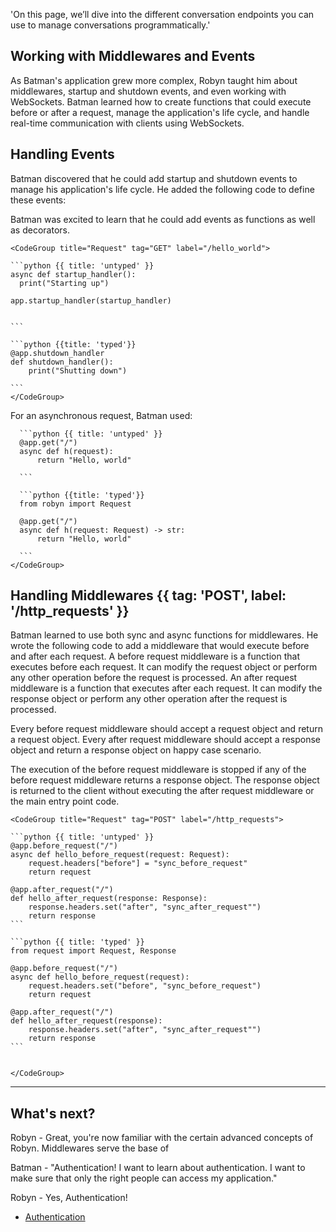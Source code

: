   'On this page, we’ll dive into the different conversation endpoints you can use to manage conversations programmatically.'

## Working with Middlewares and Events

As Batman's application grew more complex, Robyn taught him about middlewares, startup and shutdown events, and even working with WebSockets. Batman learned how to create functions that could execute before or after a request, manage the application's life cycle, and handle real-time communication with clients using WebSockets.


## Handling Events

Batman discovered that he could add startup and shutdown events to manage his application's life cycle. He added the following code to define these events:


<Col>
Batman was excited to learn that he could add events as functions as well as decorators.
</Col>
  <Col>

    <CodeGroup title="Request" tag="GET" label="/hello_world">

    ```python {{ title: 'untyped' }}
    async def startup_handler():
      print("Starting up")

    app.startup_handler(startup_handler)


    ```

    ```python {{title: 'typed'}}
    @app.shutdown_handler
    def shutdown_handler():
        print("Shutting down")

    ```
    </CodeGroup>
  </Col>




  <Col>
    For an asynchronous request, Batman used:
  </Col>
  <Col>
    <CodeGroup title="Request" tag="GET" label="/hello_world">

      ```python {{ title: 'untyped' }}
      @app.get("/")
      async def h(request):
          return "Hello, world"

      ```

      ```python {{title: 'typed'}}
      from robyn import Request 

      @app.get("/")
      async def h(request: Request) -> str:
          return "Hello, world"

      ```
    </CodeGroup>
  </Col>





## Handling Middlewares {{ tag: 'POST', label: '/http_requests' }}


  <Col>

  Batman learned to use both sync and async functions for middlewares. He wrote the following code to add a middleware that would execute before and after each request.
  A before request middleware is a function that executes before each request. It can modify the request object or perform any other operation before the request is processed.
  An after request middleware is a function that executes after each request. It can modify the response object or perform any other operation after the request is processed.

  Every before request middleware should accept a request object and return a request object. Every after request middleware should accept a response object and return a response object on happy case scenario.

  The execution of the before request middleware is stopped if any of the before request middleware returns a response object. The response object is returned to the client without executing the after request middleware or the main entry point code.


  

  </Col>
  <Col>

    <CodeGroup title="Request" tag="POST" label="/http_requests">

    ```python {{ title: 'untyped' }}
    @app.before_request("/")
    async def hello_before_request(request: Request):
        request.headers["before"] = "sync_before_request"
        return request

    @app.after_request("/")
    def hello_after_request(response: Response):
        response.headers.set("after", "sync_after_request"")
        return response
    ```

    ```python {{ title: 'typed' }}
    from request import Request, Response

    @app.before_request("/")
    async def hello_before_request(request):
        request.headers.set("before", "sync_before_request")
        return request

    @app.after_request("/")
    def hello_after_request(response):
        response.headers.set("after", "sync_after_request"")
        return response
    ```


    </CodeGroup>


  </Col>


---


## What's next?

Robyn - Great, you're now familiar with the certain advanced concepts of Robyn. Middlewares serve the base of 

Batman - "Authentication! I want to learn about authentication. I want to make sure that only the right people can access my application."

Robyn - Yes, Authentication!


- [Authentication](/documentation/api_reference/authentication)

